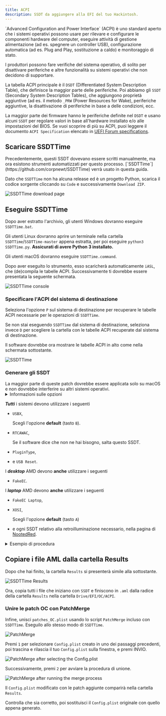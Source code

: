 ```yaml
---
title: ACPI
description: SSDT da aggiungere alla EFI del tuo Hackintosh.
---
```



<Aside type="tip">
`Advanced Configuration and Power Interface` (ACPI) è uno standard aperto che i sistemi operativi possono usare per rilevare e configurare le componenti hardware del computer, eseguire attività di gestione alimentazione (ad es. spegnere un controller USB), configurazione automatica (ad es. Plug and Play, sostituzione a caldo) e monitoraggio di stato.

I produttori possono fare verifiche del sistema operativo, di solito per disattivare periferiche e altre funzionalità su sistemi operativi che non decidono di supportare.

La tabella ACPI principale è il `DSDT` (Differentiated System Description Table), che definisce la maggior parte delle periferiche. Poi abbiamo gli `SSDT` (Secondary System Description Tables), che aggiungono proprietà aggiuntive (ad es. il metodo `_PRW` (Power Resources for Wake), periferiche aggiuntive, la disattivazione di periferiche in base a delle condizioni, ecc.

La maggior parte dei firmware hanno le periferiche definite nel `DSDT` e usano alcuni `SSDT` per regolare valori in base all'hardware installato e/o alle impostazioni del BIOS. Se vuoi scoprire di più su ACPI, puoi leggere il documento `ACPI Specification` elencato in [UEFI Forum specifications](https://uefi.org/specifications).

</Aside>

## Scaricare SSDTTime

<Aside type="note" title="Lo sapevi?">
Precedentemente, questi SSDT dovevano essere scritti manualmente, ma ora esistono strumenti automatizzati per questo processo. [`SSDTTime`](https://github.com/corpnewt/SSDTTime) verrà usato in questa guida.
</Aside>

Dato che `SSDTTime` non ha alcuna release ed è un progetto Python, scarica il codice sorgente cliccando su `Code` e successivamente `Download ZIP`.

![SSDTTime download page](~/assets/SSDTTimeDownload.png)

## Eseguire SSDTTime

Dopo aver estratto l'archivio, gli utenti Windows dovranno eseguire `SSDTTime.bat`.

Gli utenti Linux dovranno aprire un terminale nella cartella `SSDTTime`/`SSDTTime-master` appena estratta, per poi eseguire `python3 SSDTTime.py`. **Assicurati di avere Python 3 installato.**

Gli utenti macOS dovranno eseguire `SSDTTime.command`.

Dopo aver eseguito lo strumento, esso scaricherà automaticamente `iASL`, che (de)compila le tabelle ACPI. Successivamente ti dovrebbe essere presentata la seguente schermata.

![SSDTTime console](~/assets/SSDTTimeConsole.png)

### Specificare l'ACPI del sistema di destinazione

Seleziona l'opzione `P` sul sistema di destinazione per recuperare le tabelle ACPI necessarie per le operazioni di `SSDTTime`.

Se non stai eseguendo `SSDTTime` dal sistema di destinazione, seleziona invece `D` per scegliere la cartella con le tabelle ACPI recuperate dal sistema di destinazione.

Il software dovrebbe ora mostrare le tabelle ACPI in alto come nella schermata sottostante.

![SSDTTime](~/assets/SSDTTimeConsole_ACPILoaded.png)

### Generare gli SSDT

<Aside type="note">
La maggior parte di queste patch dovrebbe essere applicata solo su macOS e non dovrebbe interferire su altri sistemi operativi.
</Aside>

<details>
<summary>Informazioni sulle opzioni</summary>

Al momento della scrittura, ci sono 12 opzioni disponibili

- `FixHPET`

  Corregge i conflitti `IRQ` (Interrupt Request) nelle tabelle ACPI. Questi conflitti possono inibire il funzionamento di hardware quale l'audio.

  <Aside type="danger">
  Non usare questa opzione per sistemi AMD, in quanto potrebbe portare più danni che benefici (trackpad non funzionante, ecc).
  </Aside>

- `FakeEC`

  Crea un dispositivo Embedded Controller falso per permettere a macOS di funzionare correttamente **e** disattiva l'EC originale.

- `FakeEC Laptop`

  Crea un dispositivo Embedded Controller falso per permettere a macOS di funzionare correttamente, ma **non** disattiva l'EC originale, perché i portatili lo richiedono per lo stato della batteria, per i tasti funzione, ecc.

- `USBX`

  Crea un dispositivo USBX che contiene proprietà di alimentazione USB necessarie per un funzionamento corretto. Anche questo richiede un dispositivo EC valido.

- `PluginType`

  Imposta la proprietà `plugin-type` a `1` sul primo core della CPU, attivando `X86PlatformPlugin`, che permette la gestione dell'alimentazione per CPU e GPU (il supporto può variare).
  Inoltre, ridefinisce i processori con oggetti `Processor` invece di oggetti `Device` se necessario, dato che macOS non supporta lo standard più recente.

- `PMC`

  Definisce il dispositivo `PMCR` su sistemi che non lo hanno per permettere il supporto nativo all'`NVRAM`.

- `RTCAWAC`

  Disabilita il nuovo `AWAC` (Alarm Wake ACPI Clock), attivando invece l'`RTC` (Real-Time Clock).

- `USB Reset`

  Disattiva i dispositivi `RHUB` nell'ACPI per tutti i controller USB per permettere a macOS di enumerare correttamente le porte USB su sistemi con un'ACPI difettoso.

- `PCI Bridge`

  Definisce i bridge PCI per un percorso periferica specificato, in quanto alcuni dispositivi non hanno i bridge PCI definiti, il che non permetterà a OpenCore di caricare proprietà inserite nella chiave `DeviceProperties` all'interno della configurazione.

- `PNLF`

  Crea un dispositivo `PNLF` falso con un `_UID` selezionabile dall'utente (che in poche parole è il profilo che usa) per permettere il controllo nativo della luminosità sui portatili.

  <Aside type="danger">
  A prima vista, può sembrare che questo supporti i portatili AMD, ma non è lo stesso di quello nella pagina di [NootedRed](/it/applehax/nootedred/).
  Usare l'SSDT all'interno della suddetta pagina.
  </Aside>

- `XOSI`

  Falsifica il sistema operativo a Windows, permettendo alle periferiche consentite solo su sistemi non-macOS di essere attive su macOS.

- `Fix DMAR`

  Rimuove regioni di memoria riservata dalla tabella `DMAR`. È necessario per far funzionare certe periferiche come controller Ethernet basati su Intel I225 su sistemi Intel.

  <Aside type="danger">
  Se stai già usando macOS 12.2.1 o una versione più datata e un controller Ethernet basato su Intel I225, dovrai rimuovere `e1000=0` o `dk.e1000=0` dalle tue boot args dopo aver fatto questo.
  </Aside>

</details>

**_Tutti_** i sistemi devono utilizzare i seguenti

- `USBX`,

  Scegli l'opzione **default** (tasto `B`).

- `RTCAWAC`,

  Se il software dice che non ne hai bisogno, salta questo SSDT.

- `PluginType`,
- e `USB Reset`.

I **_desktop_**  AMD devono **anche** utilizzare i seguenti

- `FakeEC`.

I **_laptop_** AMD devono **anche** utilizzare i seguenti

- `FakeEC Laptop`,
- `XOSI`,

  Scegli l'opzione **default** (tasto `A`)

- e ogni SSDT relativo alla retroilluminazione necessario, nella pagina di [NootedRed](/it/applehax/nootedred/).

<details>
<summary>Esempio di procedura</summary>
Basata su una scheda madre ASRock B550m Phantom.

![SSDTTime FakeEC Result](~/assets/SSDTTime_FakeEC_Result.png)
![SSDTTime USBX Prompt](~/assets/SSDTTime_USBX_Prompt.png)
![SSDTTime USBX Result](~/assets/SSDTTime_USBX_Result.png)
![SSDTTime PluginType Result](~/assets/SSDTTime_PluginType_Result.png)
![SSDTTime RTCAWAC Result](~/assets/SSDTTime_RTCAWAC_Result.png)
![SSDTTime USB Reset Result](~/assets/SSDTTime_USBReset_Result.png)
![SSDTTime XOSI Prompt](~/assets/SSDTTime_XOSI_Prompt.png)
![SSDTTime XOSI Result](~/assets/SSDTTime_XOSI_Result.png)

</details>

## Copiare i file AML dalla cartella Results

Dopo che hai finito, la cartella `Results` si presenterà simile alla sottostante.

![SSDTTime Results](~/assets/SSDTTimeResults.png)

Ora, copia tutti i file che iniziano con `SSDT` e finiscono in `.aml` dalla radice della cartella `Results` nella cartella `Drive/EFI/OC/ACPI`.

### Unire le patch OC con PatchMerge

Infine, unisci `patches_OC.plist` usando lo script `PatchMerge` incluso con `SSDTTime`. Eseguilo allo stesso modo di `SSDTTime`.

![PatchMerge](~/assets/PatchMerge.png)

Premi `1` per selezionare `Config.plist` creato in uno dei passaggi precedenti, poi trascina e rilascia il tuo `Config.plist` sulla finestra, e premi INVIO.

![PatchMerge after selecting the `Config.plist`](~/assets/PatchMerge_AfterSelect.png)

Successivamente, premi `2` per avviare la procedura di unione.

![PatchMerge after running the merge process](~/assets/PatchMerge_Result.png)

Il `Config.plist` modificato con le patch aggiunte comparirà nella cartella `Results`.

Controlla che sia corretto, poi sostituisci il `Config.plist` originale con quello appena generato.
